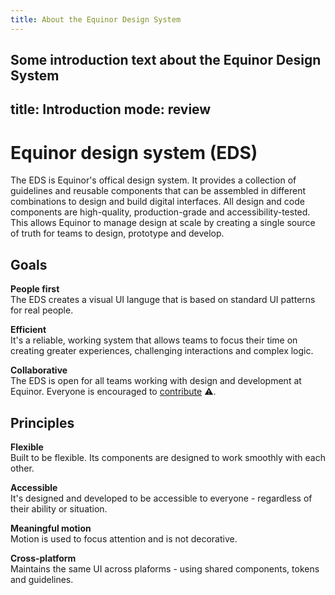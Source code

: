 ```yaml
---
title: About the Equinor Design System
---
```


Some introduction text about the Equinor Design System
---
title: Introduction
mode: review
---

# Equinor design system (EDS)

The EDS is Equinor's offical design system. It provides a collection of guidelines and reusable components that can be assembled in different combinations to design and build digital interfaces.
All design and code components are high-quality, production-grade and accessibility-tested. 
This allows Equinor to manage design at scale by creating a single source of truth for teams to design, prototype and develop.


## Goals

**People first**  
The EDS creates a visual UI languge that is based on standard UI patterns for real people.

**Efficient**  
It's a reliable, working system that allows teams to focus their time on creating greater experiences, challenging interactions and complex logic. 

**Collaborative**  
The EDS is open for all teams working with design and development at Equinor. Everyone is encouraged to [contribute](link) :warning:.


## Principles 

**Flexible**  
Built to be flexible. Its components are designed to work smoothly with each other. 

**Accessible**  
It's designed and developed to be accessible to everyone - regardless of their ability or situation.

**Meaningful motion**  
Motion is used to focus attention and is not decorative. 

**Cross-platform**  
Maintains the same UI across plaforms - using shared components, tokens and guidelines. 
